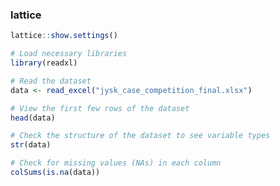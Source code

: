 
### lattice

```{r}
lattice::show.settings()
```

```{r}
# Load necessary libraries
library(readxl)

# Read the dataset
data <- read_excel("jysk_case_competition_final.xlsx")

# View the first few rows of the dataset
head(data)

# Check the structure of the dataset to see variable types
str(data)

# Check for missing values (NAs) in each column
colSums(is.na(data))


```